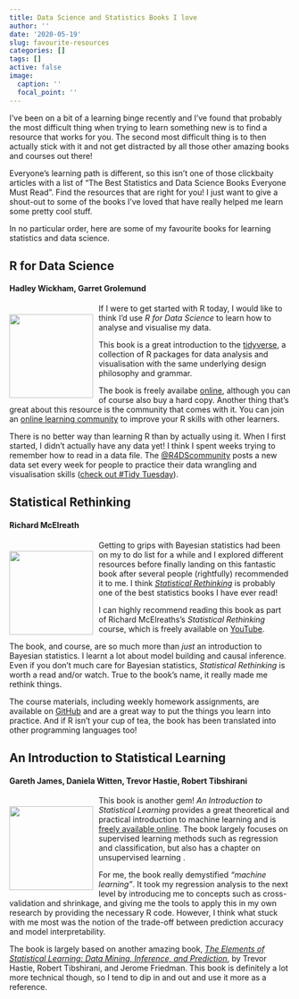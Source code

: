 ```yaml
---
title: Data Science and Statistics Books I love
author: ''
date: '2020-05-19'
slug: favourite-resources
categories: []
tags: []
active: false
image:
  caption: ''
  focal_point: ''
---
```


I've been on a bit of a learning binge recently and I've found that probably the most difficult thing when trying to learn something new is to find a resource that works for you. The second most difficult thing is to then actually stick with it and not get distracted by all those other amazing books and courses out there! 

Everyone's learning path is different, so this isn't one of those clickbaity articles with a list of "The Best Statistics and Data Science Books Everyone Must Read". Find the resources that are right for you! I just want to give a shout-out to some of the books I've loved that have really helped me learn some pretty cool stuff.

In no particular order, here are some of my favourite books for learning statistics and data science.

## R for Data Science
#### Hadley Wickham, Garret Grolemund

<div style= "float:left;position: relative; top: 5px; padding-right:10px">
![](r4ds.png){width=150px}
</div>

If I were to get started with R today, I would like to think I'd use *R for Data Science* to learn how to analyse and visualise my data.

This book is a great introduction to the [tidyverse](https://www.tidyverse.org/), a collection of R packages for data analysis and visualisation with the same underlying design philosophy and grammar. 

The book is freely availabe [online](https://r4ds.had.co.nz/), although you can of course also buy a hard copy. Another thing that's great about this resource is the community that comes with it. You can join an [online learning community](https://www.rfordatasci.com/) to improve your R skills with other learners. 

There is no better way than learning R than by actually using it. When I first started, I didn't actually have any data yet! I think I spent weeks trying to remember how to read in a data file. The [\@R4DScommunity](https://twitter.com/r4dscommunity) posts a new data set every week for people to practice their data wrangling and visualisation skills ([check out #Tidy Tuesday](https://github.com/rfordatascience/tidytuesday)).

## Statistical Rethinking
#### Richard McElreath

<div style= "float:left;position: relative; top: 5px; padding-right:10px">
![](rethinking.png){width=150px}
</div>

Getting to grips with Bayesian statistics had been on my to do list for a while and I explored different resources before finally landing on this fantastic book after several people (rightfully) recommended it to me. I think [*Statistical Rethinking*](https://xcelab.net/rm/statistical-rethinking/) is probably one of the best statistics books I have ever read! 

I can highly recommend reading this book as part of Richard McElreaths's *Statistical Rethinking* course, which is freely available on [YouTube](https://www.youtube.com/channel/UCNJK6_DZvcMqNSzQdEkzvzA/playlists). 

The book, and course, are so much more than *just* an introduction to Bayesian statistics. I learnt a lot about model building and causal inference. Even if you don't much care for Bayesian statistics, *Statistical Rethinking* is worth a read and/or watch. True to the book's name, it really made me rethink things.

The course materials, including weekly homework assignments, are available on [GitHub](https://github.com/rmcelreath/statrethinking_winter2019) and are a great way to put the things you learn into practice. And if R isn't your cup of tea, the book has been translated into other programming languages too!

## An Introduction to Statistical Learning
#### Gareth James, Daniela Witten, Trevor Hastie, Robert Tibshirani

<div style= "float:left;position: relative; top: 5px; padding-right:10px">
![](ISL.jpg){width=150px}
</div>

This book is another gem! *An Introduction to Statistical Learning* provides a great theoretical and practical introduction to machine learning and is [freely available online](http://faculty.marshall.usc.edu/gareth-james/ISL/ISLR%20Seventh%20Printing.pdf). The book largely focuses on supervised learning methods such as regression and classification, but also has a chapter on unsupervised learning . 

For me, the book really demystified *"machine learning"*. It took my regression analysis to the next level by introducing me to concepts such as cross-validation and shrinkage, and giving me the tools to apply this in my own research by providing the necessary R code. However, I think what stuck with me most was the notion of the trade-off between prediction accuracy and model interpretability.

The book is largely based on another amazing book, [*The Elements of Statistical Learning: Data Mining, Inference, and Prediction*](https://web.stanford.edu/~hastie/ElemStatLearn/printings/ESLII_print12.pdf), by Trevor Hastie, Robert Tibshirani, and Jerome Friedman. This book is definitely a lot more technical though, so I tend to dip in and out and use it more as a reference. 
 
